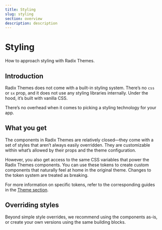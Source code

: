 ```yaml
---
title: Styling
slug: styling
section: overview
description: description
---
```


# Styling

<p>How to approach styling with Radix Themes.</p>

## Introduction

Radix Themes does not come with a built-in styling system. There’s no `css` or `sx` prop, and it does not use any styling libraries internally. Under the hood, it’s built with vanilla CSS.

There’s no overhead when it comes to picking a styling technology for your app.

## What you get

The components in Radix Themes are relatively closed—they come with a set of styles that aren’t always easily overridden. They are customizable within what’s allowed by their props and the theme configuration.

However, you also get access to the same CSS variables that power the Radix Themes components. You can use these tokens to create custom components that naturally feel at home in the original theme. Changes to the token system are treated as breaking.

For more information on specific tokens, refer to the corresponding guides in the [Theme section]().

## Overriding styles

Beyond simple style overrides, we recommend using the components as-is, or create your own versions using the same building blocks.

